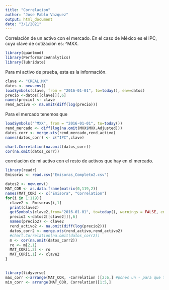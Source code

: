 ---
title: "Correlacion"
author: "Jose Pablo Vazquez"
output: html_document
date: "3/1/2021"
---

Correlación de un activo con el mercado. En el caso de México es el IPC, cuya clave de cotización es: ^MXX.

```{r, include=FALSE}
library(quantmod)
library(PerformanceAnalytics)
library(lubridate)
```

Para mi activo de prueba, esta es la información.
```{r, include=FALSE}
clave <- "CREAL.MX"
datos <- new.env()
loadSymbols(clave, from = "2016-01-01", to=today(), env=datos)
precio <-datos[[clave]][,6]
names(precio) <- clave
rend_activo <- na.omit(diff(log(precio)))
```

Para el mercado tenemos que

```{r}
loadSymbols("^MXX", from = "2016-01-01", to=today())
rend_mercado <- diff(log(na.omit(MXX$MXX.Adjusted)))
datos_corr <- merge.xts(rend_mercado,rend_activo)
names(datos_corr) <- c("IPC",clave)
```

```{r}
chart.Correlation(na.omit(datos_corr))
cor(na.omit(datos_corr))
```


correlación de mi activo con el resto de activos que hay en el mercado.
```{r}
library(readr)
Emisoras <- read.csv("Emisoras_Completo2.csv")
```



```{r}
datos2 <- new.env()
MAT_COR <- as.data.frame(matrix(0,119,2))
names(MAT_COR) <- c("Emisora", "Correlation")
for(i in 1:119){
  clave2 <- Emisoras[i,1]
  print(clave2)
  getSymbols(clave2,from="2016-01-01", to=today(), warnings = FALSE, env=datos2)
  precio2 <-datos2[[clave2]][,6]
  names(precio2) <- clave2
  rend_activo2 <- na.omit(diff(log(precio2)))
  datos_corr2 <- merge.xts(rend_activo,rend_activo2)
  #chart.Correlation(na.omit(datos_corr2))
  m <- cor(na.omit(datos_corr2))
  ro <- m[2,1]
  MAT_COR[i,2] <- ro
  MAT_COR[i,1] <- clave2
}
  
```

```{r}
library(tidyverse)
max_corr <-arrange(MAT_COR, -Correlation )[2:6,] #pones un - para que te los ordene de mayor a menos
min_corr <- arrange(MAT_COR, Correlation)[1:5,]
```











